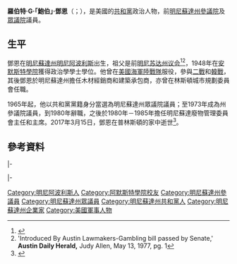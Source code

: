 {{请求翻译|time=2017-03-23T00:43:38+00:00}}
{{Infobox Officeholder
|name	          = 羅伯特·G·鄧恩
|image            = 
|native_name      = Robert G. Dunn
|native_name_lang = en
|caption        = 
|state_senate   = 明尼蘇達州
|district       = 十八
|term_start     = 1973年1月2日
|term_end       = 1980年1月7日
|predecessor    = {{le|霍華德·奧爾森|Howard Olson}}
|successor      = [[查爾斯·R·戴維斯_(1945年)|查爾斯·R·戴維斯]]
|state_house1   = 明尼蘇達州
|district1      = 第二十五B
|term_start1    = 1967年1月3日
|term_end1      = 1973年1月1日
|predecessor1   = 選區成立
|successor1     = [[維克多·H·舒爾茨|維克多·H·舒爾茨]]
|state_house2   = 明尼蘇達州
|district2      = 第二十八
|term_start2    = 1965年1月5日
|term_end2      = 1967年1月2日
|predecessor2   = [[喬治·E·格蘭特|喬治·E·格蘭特]]
|successor2     = 選區取消
|birth_date     = {{birth date|1923|1|25}}
|birth_place    = [[美国|美国]][[明尼蘇達州|明尼蘇達州]][[明尼阿波利斯|明尼阿波利斯]]
|death_date     = {{death date and age|2017|3|15|1923|1|25}}
|death_place    = 美国明尼蘇達州{{le|普林斯頓 (明尼蘇達州)|Princeton, Minnesota|普林斯頓}}
|party          = [[共和黨_(美國)|共和黨]]
|spouse         = 瑪麗·路易斯·卡利（{{lang|en|Mary Louise Caley}}，1951－1969，妻子逝世）<br>貝蒂·李·赫登斯特倫（{{lang|en|Bette Lee Hedenstrom}}，1971－）
|children       = 7
|alma_mater     = [[安默斯特學院|安默斯特學院]]
|occupation     = 
|religion       = 
|signature      = 
}}

'''羅伯特·G·「鮑伯」·鄧恩'''（{{lang-en|Robert G. "Bob" Dunn}}；{{bd|1923年|1月25日|2017年|3月15日|catIdx=Dunn}}），是美國的[[共和黨_(美國)|共和黨]]政治人物，前[[明尼蘇達州參議院|明尼蘇達州參議院]]及[[明尼蘇達州眾議院|眾議院]]議員。

==生平==
鄧恩在[[明尼蘇達州|明尼蘇達州]][[明尼阿波利斯|明尼阿波利斯]]出生，祖父是前[[明尼苏达州议会|明尼苏达州议会]]{{le|明尼蘇達州審計長|Minnesota State Auditor|審計長}}{{le|羅伯特·C·鄧恩|Robert C. Dunn}}<ref>{{Cite web |url=http://www.leg.state.mn.us/legdb/fulldetail?ID=10154 |title=Minnesota Legislators Past and Present-Robert G. Dunn |accessdate=2017-03-23 |archive-date=2017-12-15 |archive-url=https://web.archive.org/web/20171215033129/https://www.leg.state.mn.us/legdb/fulldetail?ID=10154 |dead-url=no }}</ref><ref>'Introduced By Austin Lawmakers-Gambling bill passed by Senate,' '''Austin Daily Herald,''' Judy Allen, May 13, 1977, pg. 1</ref>，1948年在[[安默斯特學院|安默斯特學院]]獲得政治學學士學位。他曾在[[美國海軍陸戰隊|美國海軍陸戰隊]]服役，參與[[二戰|二戰]]和[[韓戰|韓戰]]，其後鄧恩於明尼蘇達州{{le|普林斯頓 (明尼蘇達州)|Princeton, Minnesota|普林斯頓}}擔任木材經銷商和建築承包商，亦曾在林斯頓城市規劃委員會任職。

1965年起，他以共和黨黨籍身分當選為明尼蘇達州眾議院議員；至1973年成為州參議院議員，到1980年辭職，之後於1980年－1985年擔任明尼蘇達廢物管理委員會主任和主席。2017年3月15日，鄧恩在普林斯頓的家中逝世<ref>{{Cite web |url=http://www.startribune.com/obituaries/detail/188626/?fullname=robert-g-bob-dunn |title=Robert G. "Bob" Dunn-obituary |accessdate=2017-03-23 |archive-date=2017-04-20 |archive-url=https://web.archive.org/web/20170420021648/http://www.startribune.com/obituaries/detail/188626/?fullname=robert-g-bob-dunn |dead-url=no }}</ref>。

==參考資料==
{{reflist}}

{{s-start}}
{{s-par|us-mn-sen}}
{{s-bef|before={{le|霍華德·奧爾森|Howard Olson}}}}
{{s-ttl|title=明尼蘇達州參議院第十八選區<br>[[明尼蘇達州參議院|參議院議員]]|years=1973年－1980年}}
{{s-aft|after=[[查爾斯·R·戴維斯_(1945年)|查爾斯·R·戴維斯]]}}
|-
{{s-par|us-mn-hs}}

{{s-bef|before=[[喬治·E·格蘭特|喬治·E·格蘭特]]}}
{{s-ttl|title=明尼蘇達州眾議院第二十八選區<br>[[明尼蘇達州眾議院|眾議院議員]]|years=1965年－1967年|alongside=[[格倫·A·布基斯特|格倫·A·布基斯特]]}}
{{s-none|選區取消}}
|-
{{s-new}}
{{s-ttl|title=明尼蘇達州眾議院第二十五B選區<br>[[明尼蘇達州眾議院|眾議院議員]]|years=1967年－1973年}}
{{s-aft|after=[[維克多·H·舒爾茨|維克多·H·舒爾茨]]}}
{{s-end}}

{{Authority control}}
{{DEFAULTSORT:Dunn, Robert G.}}

[[Category:明尼阿波利斯人|Category:明尼阿波利斯人]]
[[Category:阿默斯特學院校友|Category:阿默斯特學院校友]]
[[Category:明尼蘇達州參議員|Category:明尼蘇達州參議員]]
[[Category:明尼蘇達州眾議員|Category:明尼蘇達州眾議員]]
[[Category:明尼蘇達州共和黨人|Category:明尼蘇達州共和黨人]]
[[Category:明尼蘇達州企業家|Category:明尼蘇達州企業家]]
[[Category:美國軍事人物|Category:美國軍事人物]]